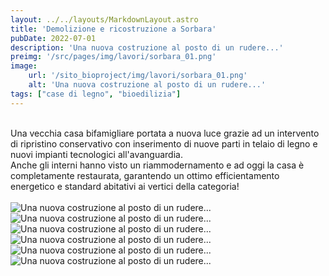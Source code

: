 ```yaml
---
layout: ../../layouts/MarkdownLayout.astro
title: 'Demolizione e ricostruzione a Sorbara'
pubDate: 2022-07-01
description: 'Una nuova costruzione al posto di un rudere...'
preimg: '/src/pages/img/lavori/sorbara_01.png'
image:
    url: '/sito_bioproject/img/lavori/sorbara_01.png'
    alt: 'Una nuova costruzione al posto di un rudere...'
tags: ["case di legno", "bioedilizia"]
---
```


<br />
Una vecchia casa bifamigliare portata a nuova luce grazie ad un intervento di ripristino conservativo con inserimento di nuove parti in telaio di legno e nuovi impianti tecnologici all'avanguardia. <br />
Anche gli interni hanno visto un riammodernamento e ad oggi la casa è completamente restaurata, garantendo un ottimo efficientamento energetico e standard abitativi ai vertici della categoria! <br />
<br />


<div class="w-75 mx-auto vstack gap-1">
    <Image src={Vista_01} alt="Una nuova costruzione al posto di un rudere..." class="img-fluid" />
    <br />
    <Image src={Vista_02} alt="Una nuova costruzione al posto di un rudere..." class="img-fluid" /> 
    <br />
    <Image src={Vista_03} alt="Una nuova costruzione al posto di un rudere..." class="img-fluid" />
    <br />
    <Image src={Vista_04} alt="Una nuova costruzione al posto di un rudere..." class="img-fluid" />
    <br />
    <Image src={Vista_05} alt="Una nuova costruzione al posto di un rudere..." class="img-fluid" />
    <br />
    <Image src={Vista_06} alt="Una nuova costruzione al posto di un rudere..." class="img-fluid" />
</div>